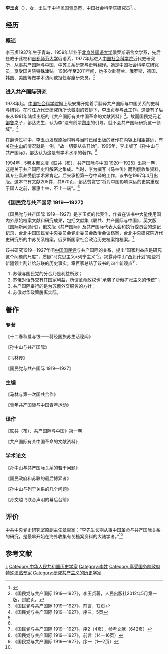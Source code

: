{{多個問題|
{{blpdispute|time=2014-03-19T18:49:12+00:00}}
{{onesource|time=2014-03-19T18:49:12+00:00}}
{{primarysources|time=2014-02-15T06:42:47+00:00}}
}}
{{Infobox_Person
| name = 李玉贞
|image=  <!-- Use only free-licenced images which meet WP:NFCC -->Replace this image male.svg
|box_width= 
|occupation= [[史学家|史学家]]
| period = 20世纪 
|birth_name=李玉贞
| sex = 女
|birth_date= 1936年
|birth_place= {{ROC}}[[青岛市|青岛市]]
|death_date= 
|death_place= 
| nationality = {{PRC}}
| residence<!-- 现居地 --> ={{CHN}}[[北京市|北京市]]
| party =
| religion<!-- 宗教信仰 --> =
| spouse =
| relatives =
|education= [[北京外国语大学俄罗斯语言文学系|北京外国语大学俄罗斯语言文学系]]
| past = 
*[[北京外国语大学|北京外国语大学]]俄语系教师
*[[首都师范大学|首都师范大学]]俄语系教师
*[[中国社会科学院|中国社会科学院]]研究员
| work = *《十二春秋爱与恨——蒋经国旅苏生活秘闻》
*《孙中山与共产国际》
*《[[马林|马林]]传》
*《国民党与共产国际 1919—1927》
|awards= 
}}
'''李玉贞'''（{{bd|1937年|catIdx=L}}），女，出生于[[中华民国|中华民国]][[青岛市|青岛市]]，中国社会科学院研究员<ref>{{cite news|title=汪朝光、徐秀丽、李玉贞等研究人员出席“宋氏家族与近代中国的变迁”学术研讨会|url=http://jds.cass.cn/Item/23974.aspx|accessdate=2014-01-18|newspaper=复旦大学|archive-date=2016-06-17|archive-url=https://web.archive.org/web/20160617092317/http://jds.cass.cn/Item/23974.aspx|dead-url=no}}</ref>，{{cn|在苏联[[共产国际|共产国际]]史与[[国民党|国民党]]早期党史研究有重要成就}}。

== 经历 ==

=== 概述 ===
李玉贞1937年生于青岛，1959年毕业于[[北京外国语大学|北京外国语大学]]俄罗斯语言文学系，先后任教于此校和[[首都师范大学|首都师范大学]]俄语系，1977年起进入[[中国社会科学院|中国社会科学院]]近代史研究所，从事共产国际与中国、中苏关系研究与史料翻译。她是中国社会科学院研究员，享受国务院特殊津贴。1986年至2011年间，她多次赴荷兰、俄罗斯、德国、韩国、美国等做学术访问或担任客座研究员。<ref>《国民党与共产国际 1919—1927》，李玉贞著，人民出版社2012年5月第一版，封底页。
</ref>

=== 进入共产国际研究 ===
1978年起，[[中国社会科学院|中国社会科学院]]据上级安排开始着手翻译共产国际与中国关系的史料与研究。在时任近代史研究所所长[[黎澍_(历史学家)|黎澍]]的安排下，李玉贞参与此工作。这便有了后来从1981年陆续出版的《共产国际有关中国革命的文献资料》<ref>《国民党与共产国际 1919—1927》，前言，12页</ref>。故而国民党元老[[邹鲁|邹鲁]]之子，邹达先生，认为李“没有前辈[[黎澍_(历史学家)|黎澍]]的引导，就不会共产国际研究这一领域”。<ref name=":0">《国民党与共产国际 1919—1927》，序三，5页</ref>

在翻译过程中，李玉贞发现原始材料与当时已经出版的著作在内容上相距甚远，有关[[孙中山|孙中山]]的情况就是一例，“故一切要从头开始”。1996年，李出版了《孙中山与共产国际》，邹达认为这是有学术水平的著作。<ref name=":0" />

1994年，5卷本俄文版《联共（布）、共产国际与中国 1920—1925》出第一卷，这是关于共产国际史料解密之集成。当时，李为撰写《马林传》而到俄收集资料，其专业素养受俄学术界肯定。后来承担第一卷中译的工作，该书在1997年4月出版。这本书有文献205件，共670页，邹达赞赏它“将对中国影响深远的史实重现于国人之前，嘉惠士林，不止一端”。<ref name=":0" />

=== 《国民党与共产国际 1919—1927》 ===
《国民党与共产国际 1919—1927》是李玉贞的代表作，作者在该书中大量使用国内外原始档案文献和研究成果，包括文献集《联共、共产国际与中国》，英文版《国际新闻通讯》，俄文版《共产国际》及共产国际代表大会和执行委员会的速记记录，台北[[中国国民党中央委员会|中国国民党中央委员会]]党史委员会政治会议档案，台北中央研究院近代史研究所的中苏关系档案，俄罗斯国家社会政治历史档案馆档案。<ref>《国民党与共产国际 1919—1927》，序2（4页），参考文献（642页）</ref>

该书研究1919—1927年间[[中国国民党|中国国民党]]与共产国际的关系，提出“国家利益应是研究这个问题的尺度”，质疑“马克思主义=列宁主义”<ref>《国民党与共产国际 1919—1927》，前言（14—16页）</ref>，揭露孙中山“西北计划”险些将新疆领土割让给苏联的历史事实。章百家总结了该书的四个新观点<ref name=":1">《国民党与共产国际 1919—1927》，序一（1—2页）</ref>：

#苏俄与国民党的分合乃是利益所致；
#苏俄对话外交有其国家利益，所谓革命政权也“承袭了沙俄扩张主义的传统”；
#共产国际奉行的是为苏俄外交服务的方针；
#苏俄对华政策脱离实际。

== 著作 ==

=== 专著 ===
《十二春秋爱与恨——蒋经国旅苏生活秘闻》

《孙中山与共产国际》

《马林传》

《国民党与共产国际 1919—1927》

=== 主编 ===
《马林与第一次国共合作》

《青年共产国际与中国青年运动》

=== 译作 ===
《联共（布）、共产国际与中国》第一卷

《共产国际有关中国革命的文献资料》

=== 学术论文 ===
《孙中山与共产国际关系的若干问题》

《国民政府和苏联的最后博弈者》

《孙中山与列宁关系的几个问题》

《孙文越飞联合声明的幕后台前》

== 评价 ==
[[中共中央党史研究室|中共中央党史研究室]]原副主任[[章百家|章百家]]：“李先生长期从事中国革命与共产国际关系的研究，是最早开始在海外收集有关档案资料的大陆学者。”<ref name=":1" />

==参考文献==
<div class="references-small">
<references />
</div>

{{DEFAULTSORT:Li李}}
[[Category:青岛历史学家|L]]
[[Category:中华人民共和国历史学家|Category:中华人民共和国历史学家]]
[[Category:李姓|Category:李姓]]
[[Category:享受国务院政府特殊津贴专家|Category:享受国务院政府特殊津贴专家]]
[[Category:研究共产主义的历史学家|Category:研究共产主义的历史学家]]